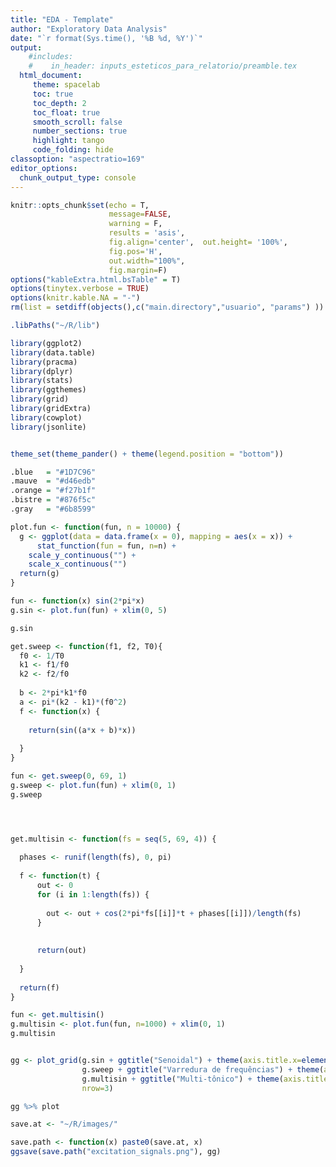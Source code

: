 ```yaml
---
title: "EDA - Template"
author: "Exploratory Data Analysis"
date: "`r format(Sys.time(), '%B %d, %Y')`"
output:
    #includes:
    #    in_header: inputs_esteticos_para_relatorio/preamble.tex
  html_document:
     theme: spacelab
     toc: true
     toc_depth: 2
     toc_float: true
     smooth_scroll: false
     number_sections: true
     highlight: tango
     code_folding: hide
classoption: "aspectratio=169"
editor_options:
  chunk_output_type: console
---
```





```r
knitr::opts_chunk$set(echo = T,
                      message=FALSE,
                      warning = F,
                      results = 'asis',
                      fig.align='center',  out.height= '100%', 
                      fig.pos='H',
                      out.width="100%",
                      fig.margin=F)
options("kableExtra.html.bsTable" = T)
options(tinytex.verbose = TRUE)
options(knitr.kable.NA = "-")
rm(list = setdiff(objects(),c("main.directory","usuario", "params") ))

.libPaths("~/R/lib")

```

```r

library(ggplot2)
library(data.table)
library(pracma)
library(dplyr)
library(stats)
library(ggthemes)
library(grid)
library(gridExtra)
library(cowplot)
library(jsonlite)


theme_set(theme_pander() + theme(legend.position = "bottom"))
```



```r
.blue   = "#1D7C96"
.mauve  = "#d46edb"
.orange = "#f27b1f"
.bistre = "#876f5c"
.gray   = "#6b8599"

```

```r


plot.fun <- function(fun, n = 10000) {
  g <- ggplot(data = data.frame(x = 0), mapping = aes(x = x)) +
      stat_function(fun = fun, n=n) +
    scale_y_continuous("") + 
    scale_x_continuous("")
  return(g)
}

fun <- function(x) sin(2*pi*x)
g.sin <- plot.fun(fun) + xlim(0, 5)

g.sin

get.sweep <- function(f1, f2, T0){
  f0 <- 1/T0
  k1 <- f1/f0
  k2 <- f2/f0
  
  b <- 2*pi*k1*f0
  a <- pi*(k2 - k1)*(f0^2)
  f <- function(x) {
    
    return(sin((a*x + b)*x))
    
  }
}

fun <- get.sweep(0, 69, 1)
g.sweep <- plot.fun(fun) + xlim(0, 1)
g.sweep




get.multisin <- function(fs = seq(5, 69, 4)) {
  
  phases <- runif(length(fs), 0, pi)
  
  f <- function(t) {
      out <- 0
      for (i in 1:length(fs)) {
        
        out <- out + cos(2*pi*fs[[i]]*t + phases[[i]])/length(fs)
      }
      
      
      return(out)
      
  }
  
  return(f)
} 

fun <- get.multisin()
g.multisin <- plot.fun(fun, n=1000) + xlim(0, 1)
g.multisin


gg <- plot_grid(g.sin + ggtitle("Senoidal") + theme(axis.title.x=element_blank()),
                g.sweep + ggtitle("Varredura de frequências") + theme(axis.title.x=element_blank()),
                g.multisin + ggtitle("Multi-tônico") + theme(axis.title.x=element_blank()),
                nrow=3)

gg %>% plot
```

```r

save.at <- "~/R/images/"

save.path <- function(x) paste0(save.at, x)
ggsave(save.path("excitation_signals.png"), gg)

```

